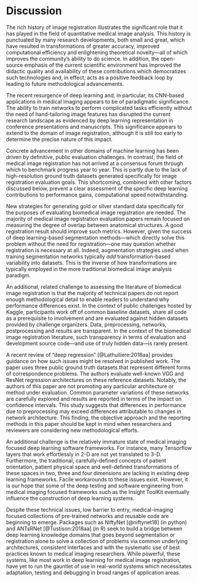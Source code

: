 

# Discussion

The rich history of image registration illustrates the significant role that it has
played in the field of quantitative medical image analysis.  This history is punctuated
by many research developments, both small and great, which have resulted in transformations
of greater accuracy, improved computational efficiency and
enlightening theoretical novelty---all of which improves the community's ability to do science.  In
addition, the open-source emphasis of the current scientific environment has improved
the didactic quality and availability of these contributions which democratizes
such technologies and, in effect, acts as a positive feedback loop by leading to future
methodological advancements.

The recent resurgence of deep learning and, in particular, its CNN-based applications in medical
imaging appears to be of paradigmatic significance.  The ability to train networks to perform
complicated tasks efficiently without the need of hand-tailoring image features has disrupted
the current research landscape as evidenced by deep learning representation in conference
presentations and manuscripts.  This significance appears to extend to the
domain of image registration, although it is still too early to determine the precise nature of this impact.

Concrete advancement in other domains of machine learning has been driven by definitive,
public evaluation challenges.  In contrast, the field of medical image registration has
not arrived at a consensus forum through which to benchmark progress year to year.  This
is partly due to the lack of high-resolution ground truth datasets generated specifically
for image registration evaluation goals.  This shortcoming, combined with other factors
discussed below, prevent a clear assessment of the specific deep learning contributions
to performance gains, computational speed notwithstanding.

New strategies for generating gold or silver standard data specifically for the purposes
of evaluating biomedical image registration are needed. The majority of medical image
registration evaluation papers remain focused on measuring the degree of overlap between
anatomical structures.  A good registration result should improve such metrics.  However,
given the success of deep learning-based segmentation methods---which directly solve this
problem without the need for registration---one may question whether registration is
necessary at all.  Indeed, augmentation strategies used when training segmentation networks
typically *add* transformation-based variability into datasets.  This is the inverse of
how transformations are typically employed in the more traditional biomedical image analysis paradigm.

An additional, related challenge to assessing the literature of biomedical image
registration is that the majority of technical papers do not report enough methodological
detail to enable readers to understand why performance differences exist.  In the
context of public challenges hosted by Kaggle, participants work off of common baseline
datasets, share all code as a prerequisite to involvement and are evaluated against
hidden datasets provided by challenge organizers.  Data, preprocessing, networks,
postprocessing and results are transparent.  In the context of the biomedical image
registration literature, such transparency in terms of evaluation and development
source code---and use of truly hidden data---is rarely present.

A recent review of "deep regression" [@Lathuiliere:2018aa] provides guidance on how
such issues might be resolved in published work.  The paper uses three public ground
truth datasets that represent different forms of correspondence problems.  The authors
evaluate well-known VGG and ResNet regression architectures on these reference datasets.
Notably, the authors of this paper are not promoting any particular architecture or
method under evaluation.  Common parameter variations of these networks are carefully
explored and results are reported in terms of the impact on confidence intervals.
This study suggests that differences in performance due to preprocessing may exceed
differences attributable to changes in network architecture.  This finding, the objective
approach and the reporting methods in this paper should be kept in mind when researchers
and reviewers are considering new methodological efforts.


An additional challenge is the relatively immature state of medical imaging focused
deep learning software frameworks.  For instance, many Tensorflow layers that work
effortlessly in 2-D are not yet translated to 3-D.  Furthermore, the traditional,
carefully-defined concepts of patient orientation, patient physical space and
well-defined transformations of these spaces in two, three and four dimensions are
lacking in existing deep learning frameworks.  Facile workarounds to these issues
exist.  However, it is our hope that some of the deep testing and software engineering
from medical imaging focused frameworks such as the Insight ToolKit eventually
influence the construction of deep learning systems.

Despite these technical issues, low barrier to entry, medical-imaging focused
collections of pre-trained networks and reusable code are beginning to emerge.
Packages such as NiftyNet [@niftynet18] (in python) and ANTsRNet [@Tustison:2018aa] (in R) seek to build a bridge
between deep learning knowledge domains that goes beyond segmentation or registration
alone to solve a collection of problems via common underlying architectures, consistent
interfaces and with the systematic use of best practices known to medical imaging
researchers.  While powerful, these systems, like most work in deep learning for
medical image registration, have yet to run the gauntlet of use in real-world
systems which necessitates adaptation, testing and debugging in broad ranges of
application areas.

